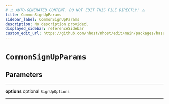 ```yaml
---
# ⚠️ AUTO-GENERATED CONTENT. DO NOT EDIT THIS FILE DIRECTLY! ⚠️
title: CommonSignUpParams
sidebar_label: CommonSignUpParams
description: No description provided.
displayed_sidebar: referenceSidebar
custom_edit_url: https://github.com/nhost/nhost/edit/main/packages/hasura-auth-js/src/utils/types.ts#L23
---
```


# `CommonSignUpParams`

## Parameters

---

**<span className="parameter-name">options</span>** <span className="optional-status">optional</span> `SignUpOptions`

---
